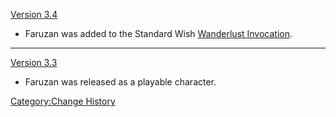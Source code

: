 [[Version 3.4]]
* Faruzan was added to the Standard Wish [[Wanderlust Invocation]].
----
[[Version 3.3]]
* Faruzan was released as a playable character.
<noinclude>[[Category:Change History]]</noinclude>